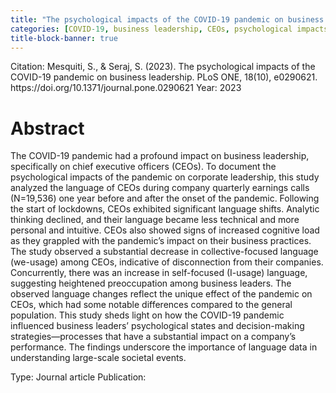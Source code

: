 ```yaml
---
title: "The psychological impacts of the COVID-19 pandemic on business leadership"
categories: [COVID-19, business leadership, CEOs, psychological impacts, language analysis, decision-making, cognitive load, collective-focused language]
title-block-banner: true
---
```


Citation: Mesquiti, S., & Seraj, S. (2023). The psychological impacts of the COVID-19 pandemic on business leadership. PLoS ONE, 18(10), e0290621. https://doi.org/10.1371/journal.pone.0290621
Year: 2023

# Abstract

The COVID-19 pandemic had a profound impact on business leadership, specifically on chief executive officers (CEOs). To document the psychological impacts of the pandemic on corporate leadership, this study analyzed the language of CEOs during company quarterly earnings calls (N=19,536) one year before and after the onset of the pandemic. Following the start of lockdowns, CEOs exhibited significant language shifts. Analytic thinking declined, and their language became less technical and more personal and intuitive. CEOs also showed signs of increased cognitive load as they grappled with the pandemic’s impact on their business practices. The study observed a substantial decrease in collective-focused language (we-usage) among CEOs, indicative of disconnection from their companies. Concurrently, there was an increase in self-focused (I-usage) language, suggesting heightened preoccupation among business leaders. The observed language changes reflect the unique effect of the pandemic on CEOs, which had some notable differences compared to the general population. This study sheds light on how the COVID-19 pandemic influenced business leaders’ psychological states and decision-making strategies—processes that have a substantial impact on a company’s performance. The findings underscore the importance of language data in understanding large-scale societal events.

Type: Journal article
Publication: 
